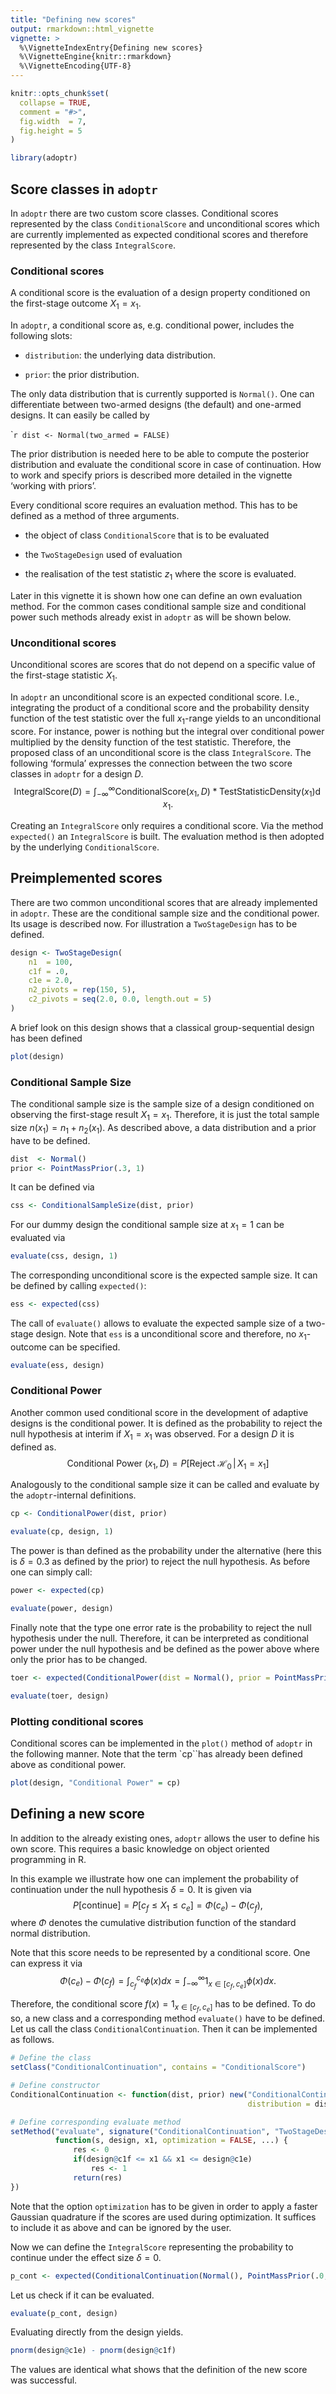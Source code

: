 ```yaml
---
title: "Defining new scores"
output: rmarkdown::html_vignette
vignette: >
  %\VignetteIndexEntry{Defining new scores}
  %\VignetteEngine{knitr::rmarkdown}
  %\VignetteEncoding{UTF-8}
---
```


```r
knitr::opts_chunk$set(
  collapse = TRUE,
  comment = "#>",
  fig.width  = 7,
  fig.height = 5
)
```

```r
library(adoptr)
```

## Score classes in `adoptr`

In `adoptr` there are two custom score classes. 
Conditional scores represented by the class `ConditionalScore` and 
unconditional scores which are currently implemented as expected conditional
scores and therefore represented by the class `IntegralScore`.



### Conditional scores

A conditional score is the evaluation of a design property conditioned
on the first-stage outcome $X_1 = x_1$.

In `adoptr`, a conditional score as, e.g. conditional power, 
includes the following slots:

- `distribution`: the underlying data distribution. 

- `prior`: the prior distribution. 

The only data distribution that is currently supported is `Normal()`.
One can differentiate between two-armed designs (the default) and 
one-armed designs. It can easily be called by 

````r
dist <- Normal(two_armed = FALSE)
```

The prior distribution is needed here to be able to compute the 
posterior distribution and evaluate the conditional score in case of continuation.
How to work and specify priors is described more detailed in the vignette
'working with priors'.

Every conditional score requires an evaluation method. 
This has to be defined as a method of three arguments. 

- the object of class `ConditionalScore` that is to be evaluated

- the `TwoStageDesign` used of evaluation

- the realisation of the test statistic $z_1$ where the score is evaluated.

Later in this vignette it is shown how one can define an own evaluation
method.
For the common cases conditional sample size and conditional power
such methods already exist in `adoptr` as will be shown below.



### Unconditional scores

Unconditional scores are scores that do not depend on a specific value
of the first-stage statistic $X_1$. 

In `adoptr` an unconditional score is an expected conditional score.
I.e., integrating the product of a conditional score and the probability 
density function of the test statistic over the full $x_1$-range
yields to an unconditional score. 
For instance, power is nothing but the integral over conditional power
multiplied by the density function of the test statistic.
Therefore, the proposed class of an unconditional score is the 
class `IntegralScore`.
The following 'formula' expresses the connection between the two score classes
in `adoptr` for a design $D$.
$$
\text{IntegralScore} (D) = \int_{-\infty}^{\infty} \text{ConditionalScore}(x_1, D) *
\text{TestStatisticDensity} (x_1) \operatorname{d} x_1.
$$

Creating an `IntegralScore` only requires a conditional score.
Via the method `expected()` an `IntegralScore` is built.
The evaluation method is then adopted by the underlying `ConditionalScore`.



## Preimplemented scores

There are two common unconditional scores that are already implemented
in `adoptr`. These are the conditional sample size and the conditional power.
Its usage is described now.
For illustration a `TwoStageDesign` has to be defined.

```r
design <- TwoStageDesign(
    n1  = 100,
    c1f = .0,
    c1e = 2.0,
    n2_pivots = rep(150, 5),
    c2_pivots = seq(2.0, 0.0, length.out = 5)
)
```

A brief look on this design shows that a classical group-sequential design
has been defined

```r
plot(design)
```


### Conditional Sample Size

The conditional sample size is the sample size of a design conditioned
on observing the first-stage result $X_1 = x_1$. 
Therefore, it is just the total sample size $n(x_1) = n_1 + n_2(x_1)$.
As described above, a data distribution and a prior have to be defined.
```r
dist  <- Normal()
prior <- PointMassPrior(.3, 1)
```


It can be defined via

```r
css <- ConditionalSampleSize(dist, prior)
```

For our dummy design the conditional sample size at $x_1 = 1$ can be evaluated
via

```r
evaluate(css, design, 1)
```


The corresponding unconditional score is the expected sample size.
It can be defined by calling `expected()`:

```r
ess <- expected(css)
```

The call of `evaluate()` allows to evaluate the expected sample size of
a two-stage design.
Note that `ess` is a unconditional score and therefore, no $x_1$-outcome
can be specified.

```r
evaluate(ess, design)
```


### Conditional Power  

Another common used conditional score in the development of adaptive designs
is the conditional power. It is defined as the probability to reject
the null hypothesis at interim if $X_1 = x_1$ was observed. 
For a design $D$ it is defined as.
$$
\text{Conditional Power }(x_1, D) = P[\text{Reject } \mathcal{H}_0 \, | \, X_1 = x_1]
$$

Analogously to the conditional sample size it can be called and evaluate
by the `adoptr`-internal definitions.

```r
cp <- ConditionalPower(dist, prior)

evaluate(cp, design, 1)
```

The power is than defined as the probability under the alternative 
(here this is $\delta = 0.3$ as defined by the prior) to reject 
the null hypothesis. 
As before one can simply call:

```r
power <- expected(cp)

evaluate(power, design)
```


Finally note that the type one error rate is the probability to reject
the null hypothesis under the null. 
Therefore, it can be interpreted as conditional power under the null hypothesis
and be defined as the power above where only the prior has to be changed.

```r
toer <- expected(ConditionalPower(dist = Normal(), prior = PointMassPrior(0.0, 1)))

evaluate(toer, design)
```

### Plotting conditional scores

Conditional scores can be implemented in the `plot()` method
of `adoptr` in the following manner.
Note that the term `cp``has already been defined above as conditional power.

```r
plot(design, "Conditional Power" = cp)
```




## Defining a new score

In addition to the already existing ones, `adoptr` allows the user to
define his own score. 
This requires a basic knowledge on object oriented programming in R.

In this example we illustrate how one can implement the probability of 
continuation under the null hypothesis $\delta = 0$. 
It is given via
$$
P[\text{continue}] = P[c_f \leq X_1 \leq c_e] =\Phi(c_e) - \Phi(c_f),
$$
where $\Phi$ denotes the cumulative distribution function of the standard
normal distribution.

Note that this score needs to be represented by a conditional score.
One can express it via
$$
\Phi(c_e) - \Phi(c_f) = \int_{c_f}^{c_e} \phi(x) dx =
\int_{-\infty}^{\infty} 1_{x \in [c_f, c_e]} \phi(x) dx.
$$

Therefore, the conditional score $f(x) = 1_{x \in [c_f, c_e]}$ has to be defined.
To do so, a new class and a corresponding method `evaluate()` have to be 
defined. Let us call the class `ConditionalContinuation`.
Then it can be implemented as follows.

```r
# Define the class
setClass("ConditionalContinuation", contains = "ConditionalScore")

# Define constructor
ConditionalContinuation <- function(dist, prior) new("ConditionalContinuation", 
                                                     distribution = dist, prior = prior)

# Define corresponding evaluate method
setMethod("evaluate", signature("ConditionalContinuation", "TwoStageDesign"),
          function(s, design, x1, optimization = FALSE, ...) {
              res <- 0
              if(design@c1f <= x1 && x1 <= design@c1e)
                  res <- 1
              return(res)
})

```

Note that the option `optimization` has to be given in order to apply
a faster Gaussian quadrature if the scores are used during optimization.
It suffices to include it as above and can be ignored by the user.

Now we can define the `IntegralScore` representing the probability to 
continue under the effect size $\delta = 0$.

```r
p_cont <- expected(ConditionalContinuation(Normal(), PointMassPrior(.0, 1)))
```

Let us check if it can be evaluated.

```r
evaluate(p_cont, design)
```
Evaluating directly from the design yields.

```r
pnorm(design@c1e) - pnorm(design@c1f)
```

The values are identical what shows that the definition of the new score
was successful.
